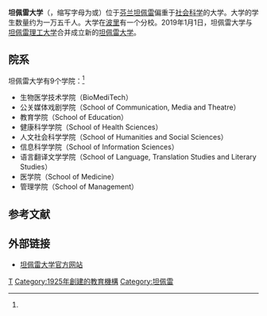 {{Refimprove|time=2020-09-28T05:44:07+00:00}}
{{高校
|名称    = 坦佩雷大学
|EnglishName = {{lang-en|University of Tampere}}
|native_name = {{lang-fi|Tampereen yliopisto}}<br/>
|image_name  = University of Tampere.jpg
|图像说明= 坦佩雷大学的Pinni B楼
|拉丁名称= Universitas Tamperensis
|校训    = {{lang-fi|''Tehdään tulevaisuus yhdessä''}}
|zhmotto = ''一起创建未来''
|建校    = 1925年
|闭校    = 2018年
|复办    =
|校庆日  =
|类型    = [[公立大学|公立大学]]
|校长    = Liisa Laakso
|教师    = 
|职工    = 1 982 （2015年）
|研究生  =
|博士生  =
|学生    = 14 430 （2015年）
|其他学生= 7 073 （2015年）
|地址    =
|国家    = [[芬兰|芬兰]]
|city    = [[坦佩雷|坦佩雷]]
|校园环境=
|面积    =
|代表色  =
|隶属    =
|邮编    =
|电话    =
|昵称    =
|校队    =
|体育联盟=
|网站    = http://www.uta.fi/
|标志    =
|脚注    =
}}
'''坦佩雷大学'''（{{lang-fi|'''Tampereen yliopisto'''}}，缩写字母为{{lang|fi|'''TaY'''}}或{{lang|en|'''UTA'''}}）位于[[芬兰|芬兰]][[坦佩雷|坦佩雷]]偏重于[[社会科学|社会科学]]的大学。大学的学生数量约为一万五千人。大学在[[波里|波里]]有一个分校。2019年1月1日，坦佩雷大学与[[坦佩雷理工大学|坦佩雷理工大学]]合并成立新的[[坦佩雷大学|坦佩雷大学]]。

== 院系 ==
坦佩雷大学有9个学院：<ref name="学院"/>
* 生物医学技术学院（BioMediTech）
* 公关媒体戏剧学院（School of Communication, Media and Theatre）
* 教育学院（School of Education）
* 健康科学学院（School of Health Sciences）
* 人文社会科学学院（School of Humanities and Social Sciences）
* 信息科学学院（School of Information Sciences）
* 语言翻译文学学院（School of Language, Translation Studies and Literary Studies）
* 医学院（School of Medicine）
* 管理学院（School of Management）

== 参考文献 ==
{{Reflist|30em|refs=
<ref name="学院">{{cite web | url = http://www.uta.fi/english/schools/index.html | title = Schools | language = en | publisher = 坦佩雷大学 | date = 2014-01-23 | accessdate = 2016-08-18 | archive-date = 2016-09-03 | archive-url = https://web.archive.org/web/20160903134955/http://www.uta.fi/english/schools/index.html | dead-url = no }}</ref>
}}

== 外部链接 ==
{{commonscat|University of Tampere}}
* [http://www.uta.fi/ 坦佩雷大学官方网站]{{Wayback|url=http://www.uta.fi/ |date=20200218111143 }} {{fi}} {{en}}

{{芬蘭的大學}}
{{地中海大学联盟}}

{{Authority control}}

[[Category:芬兰已废置的大学|T]]
[[Category:1925年創建的教育機構|Category:1925年創建的教育機構]]
[[Category:坦佩雷|Category:坦佩雷]]